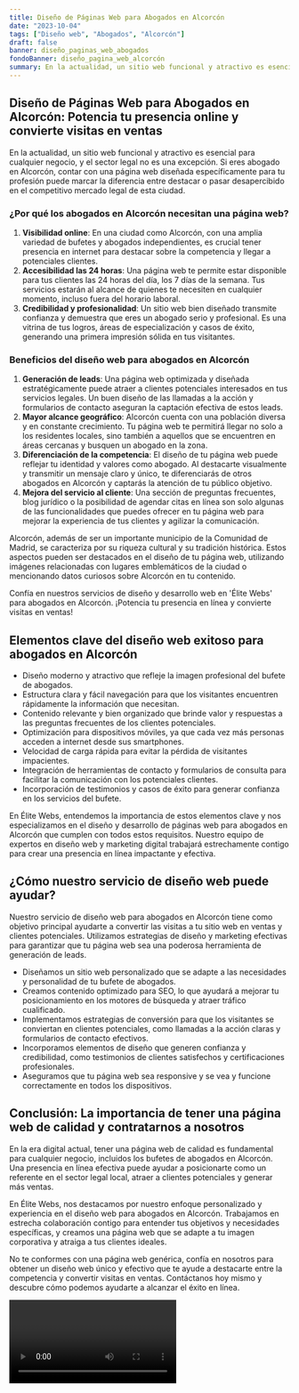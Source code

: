 ```yaml
---
title: Diseño de Páginas Web para Abogados en Alcorcón
date: "2023-10-04"
tags: ["Diseño web", "Abogados", "Alcorcón"]
draft: false
banner: diseño_paginas_web_abogados
fondoBanner: diseño_pagina_web_alcorcón
summary: En la actualidad, un sitio web funcional y atractivo es esencial para cualquier negocio, y el sector legal no es una excepción. Si eres abogado en Alcorcón, contar con una página web diseñada específicamente para tu profesión puede marcar la diferencia entre destacar o pasar desapercibido en el competitivo mercado legal de esta ciudad.
---
```



## Diseño de Páginas Web para Abogados en Alcorcón: Potencia tu presencia online y convierte visitas en ventas

En la actualidad, un sitio web funcional y atractivo es esencial para cualquier negocio, y el sector legal no es una excepción. Si eres abogado en Alcorcón, contar con una página web diseñada específicamente para tu profesión puede marcar la diferencia entre destacar o pasar desapercibido en el competitivo mercado legal de esta ciudad.

### ¿Por qué los abogados en Alcorcón necesitan una página web?

1. **Visibilidad online**: En una ciudad como Alcorcón, con una amplia variedad de bufetes y abogados independientes, es crucial tener presencia en internet para destacar sobre la competencia y llegar a potenciales clientes.
2. **Accesibilidad las 24 horas**: Una página web te permite estar disponible para tus clientes las 24 horas del día, los 7 días de la semana. Tus servicios estarán al alcance de quienes te necesiten en cualquier momento, incluso fuera del horario laboral.
3. **Credibilidad y profesionalidad**: Un sitio web bien diseñado transmite confianza y demuestra que eres un abogado serio y profesional. Es una vitrina de tus logros, áreas de especialización y casos de éxito, generando una primera impresión sólida en tus visitantes.

### Beneficios del diseño web para abogados en Alcorcón

1. **Generación de leads**: Una página web optimizada y diseñada estratégicamente puede atraer a clientes potenciales interesados en tus servicios legales. Un buen diseño de las llamadas a la acción y formularios de contacto aseguran la captación efectiva de estos leads.
2. **Mayor alcance geográfico**: Alcorcón cuenta con una población diversa y en constante crecimiento. Tu página web te permitirá llegar no solo a los residentes locales, sino también a aquellos que se encuentren en áreas cercanas y busquen un abogado en la zona.
3. **Diferenciación de la competencia**: El diseño de tu página web puede reflejar tu identidad y valores como abogado. Al destacarte visualmente y transmitir un mensaje claro y único, te diferenciarás de otros abogados en Alcorcón y captarás la atención de tu público objetivo.
4. **Mejora del servicio al cliente**: Una sección de preguntas frecuentes, blog jurídico o la posibilidad de agendar citas en línea son solo algunas de las funcionalidades que puedes ofrecer en tu página web para mejorar la experiencia de tus clientes y agilizar la comunicación.

Alcorcón, además de ser un importante municipio de la Comunidad de Madrid, se caracteriza por su riqueza cultural y su tradición histórica. Estos aspectos pueden ser destacados en el diseño de tu página web, utilizando imágenes relacionadas con lugares emblemáticos de la ciudad o mencionando datos curiosos sobre Alcorcón en tu contenido.

Confía en nuestros servicios de diseño y desarrollo web en 'Élite Webs' para abogados en Alcorcón. ¡Potencia tu presencia en línea y convierte visitas en ventas!

<GifSeo />

<Cta />

## Elementos clave del diseño web exitoso para abogados en Alcorcón

- Diseño moderno y atractivo que refleje la imagen profesional del bufete de abogados.
- Estructura clara y fácil navegación para que los visitantes encuentren rápidamente la información que necesitan.
- Contenido relevante y bien organizado que brinde valor y respuestas a las preguntas frecuentes de los clientes potenciales.
- Optimización para dispositivos móviles, ya que cada vez más personas acceden a internet desde sus smartphones.
- Velocidad de carga rápida para evitar la pérdida de visitantes impacientes.
- Integración de herramientas de contacto y formularios de consulta para facilitar la comunicación con los potenciales clientes.
- Incorporación de testimonios y casos de éxito para generar confianza en los servicios del bufete.

En Élite Webs, entendemos la importancia de estos elementos clave y nos especializamos en el diseño y desarrollo de páginas web para abogados en Alcorcón que cumplen con todos estos requisitos. Nuestro equipo de expertos en diseño web y marketing digital trabajará estrechamente contigo para crear una presencia en línea impactante y efectiva.

## ¿Cómo nuestro servicio de diseño web puede ayudar?

Nuestro servicio de diseño web para abogados en Alcorcón tiene como objetivo principal ayudarte a convertir las visitas a tu sitio web en ventas y clientes potenciales. Utilizamos estrategias de diseño y marketing efectivas para garantizar que tu página web sea una poderosa herramienta de generación de leads.

- Diseñamos un sitio web personalizado que se adapte a las necesidades y personalidad de tu bufete de abogados.
- Creamos contenido optimizado para SEO, lo que ayudará a mejorar tu posicionamiento en los motores de búsqueda y atraer tráfico cualificado.
- Implementamos estrategias de conversión para que los visitantes se conviertan en clientes potenciales, como llamadas a la acción claras y formularios de contacto efectivos.
- Incorporamos elementos de diseño que generen confianza y credibilidad, como testimonios de clientes satisfechos y certificaciones profesionales.
- Aseguramos que tu página web sea responsive y se vea y funcione correctamente en todos los dispositivos.

## Conclusión: La importancia de tener una página web de calidad y contratarnos a nosotros

En la era digital actual, tener una página web de calidad es fundamental para cualquier negocio, incluidos los bufetes de abogados en Alcorcón. Una presencia en línea efectiva puede ayudar a posicionarte como un referente en el sector legal local, atraer a clientes potenciales y generar más ventas.

En Élite Webs, nos destacamos por nuestro enfoque personalizado y experiencia en el diseño web para abogados en Alcorcón. Trabajamos en estrecha colaboración contigo para entender tus objetivos y necesidades específicas, y creamos una página web que se adapte a tu imagen corporativa y atraiga a tus clientes ideales.

No te conformes con una página web genérica, confía en nosotros para obtener un diseño web único y efectivo que te ayude a destacarte entre la competencia y convertir visitas en ventas. Contáctanos hoy mismo y descubre cómo podemos ayudarte a alcanzar el éxito en línea.

<Video />

<CtaBot job="Abogados" city="Alcorcón" />

<Gmaps query="Alcorcón+españa+maps" />

